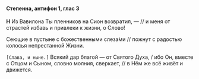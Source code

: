 #### Степенна, антифон 1, глас 3

**Н** Из Вавилона Ты пленников на Сион возвратил, — // и меня от страстей избавь и привлеки к жизни, о Слово!

Сеющие в пустыне с божественными слеза́ми // пожнут с радостью колосья непрестанной Жизни.

<R>`[Слава, и ныне.]`</R> Всякий дар благой — от Святого Духа, / ибо Он, вместе с Отцом и Сыном, словно молния, сверкает, // в Нём же всё живёт и движется.
